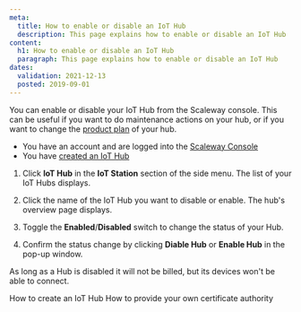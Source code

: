 ```yaml
---
meta:
  title: How to enable or disable an IoT Hub
  description: This page explains how to enable or disable an IoT Hub
content:
  h1: How to enable or disable an IoT Hub
  paragraph: This page explains how to enable or disable an IoT Hub
dates:
  validation: 2021-12-13
  posted: 2019-09-01
---
```


You can enable or disable your IoT Hub from the Scaleway console. This can be useful if you want to do maintenance actions on your hub, or if you want to change the [product plan](/iot/iot-hub/how-to/change-plan) of your hub.

<Message type="requirement">

- You have an account and are logged into the [Scaleway Console](https://console.scaleway.com)
- You have [created an IoT Hub](/iot/iot-hub/how-to/create-hub)

</Message>

1. Click **IoT Hub** in the **IoT Station** section of the side menu. The list of your IoT Hubs displays.

2. Click the name of the IoT Hub you want to disable or enable. The hub's overview page displays. 

3. Toggle the **Enabled**/**Disabled** switch to change the status of your Hub.
  <Lightbox src="scaleway-iothub_enable_disable.png" alt="" />

4. Confirm the status change by clicking **Diable Hub** or **Enable Hub** in the pop-up window.

  <Message type="important">

  As long as a Hub is disabled it will not be billed, but its devices won't be able to connect.

  </Message>

<Navigation title="See Also">
  <PreviousButton to="/iot/iot-hub/how-to/create-hub/">How to create an IoT Hub</PreviousButton>
  <NextButton to="/iot/iot-hub/how-to/provide-own-certificate-authority">How to provide your own certificate authority</NextButton>
</Navigation>
